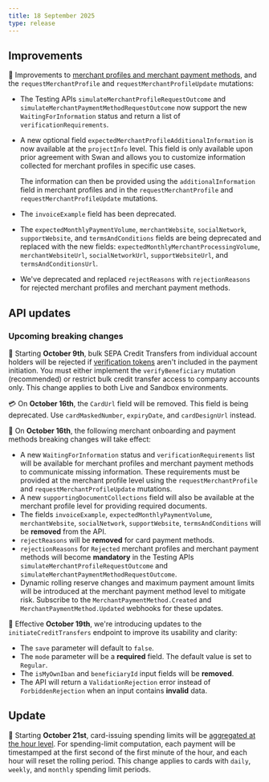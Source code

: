 ```yaml
---
title: 18 September 2025
type: release
---
```


## Improvements

🛒 Improvements to [merchant profiles and merchant payment methods](/topics/merchants/), and the `requestMerchantProfile` and `requestMerchantProfileUpdate` mutations:

- The Testing APIs `simulateMerchantProfileRequestOutcome` and `simulateMerchantPaymentMethodRequestOutcome` now support the new `WaitingForInformation` status and return a list of `verificationRequirements`.
- A new optional field `expectedMerchantProfileAdditionalInformation` is now available at the `projectInfo` level. This field is only available upon prior agreement with Swan and allows you to customize information collected for merchant profiles in specific use cases. 

  The information can then be provided using the `additionalInformation` field in merchant profiles and in the `requestMerchantProfile` and `requestMerchantProfileUpdate` mutations.
- The `invoiceExample` field has been deprecated.
- The `expectedMonthlyPaymentVolume`, `merchantWebsite`, `socialNetwork`, `supportWebsite`, and `termsAndConditions` fields are being deprecated and replaced with the new fields: `expectedMonthlyMerchantProcessingVolume`, `merchantWebsiteUrl`, `socialNetworkUrl`, `supportWebsiteUrl`, and `termsAndConditionsUrl`.
- We've deprecated and replaced `rejectReasons` with `rejectionReasons` for rejected merchant profiles and merchant payment methods.

## API updates

### Upcoming breaking changes

📡 Starting **October 9th**, bulk SEPA Credit Transfers from individual account holders will be rejected if [verification tokens](/preview/vop/guide-verify-beneficiary/#step-3) aren't included in the payment initiation. You must either implement the `verifyBeneficiary` mutation (recommended) or restrict bulk credit transfer access to company accounts only. This change applies to both Live and Sandbox environments.

💳 On **October 16th**, the `CardUrl` field will be removed. This field is being deprecated. Use `cardMaskedNumber`, `expiryDate`, and `cardDesignUrl` instead.

🛒 On **October 16th**, the following merchant onboarding and payment methods breaking changes will take effect:

- A new `WaitingForInformation` status and `verificationRequirements` list will be available for merchant profiles and merchant payment methods to communicate missing information. These requirements must be provided at the merchant profile level using the `requestMerchantProfile` and `requestMerchantProfileUpdate` mutations. 
- A new `supportingDocumentCollections` field will also be available at the merchant profile level for providing required documents.
- The fields `invoiceExample`, `expectedMonthlyPaymentVolume`, `merchantWebsite`, `socialNetwork`, `supportWebsite`, `termsAndConditions` will be **removed** from the API.
- `rejectReasons` will be **removed** for card payment methods.
- `rejectionReasons` for `Rejected` merchant profiles and merchant payment methods will become **mandatory** in the Testing APIs `simulateMerchantProfileRequestOutcome` and `simulateMerchantPaymentMethodRequestOutcome`.
- Dynamic rolling reserve changes and maximum payment amount limits will be introduced at the merchant payment method level to mitigate risk. Subscribe to the `MerchantPaymentMethod.Created` and `MerchantPaymentMethod.Updated` webhooks for these updates.

💸 Effective **October 19th**, we're introducing updates to the `initiateCreditTransfers` endpoint to improve its usability and clarity:

- The `save` parameter will default to `false`.
- The `mode` parameter will be a **required** field. The default value is set to `Regular`.
- The `isMyOwnIban` and `beneficiaryId` input fields will be **removed**.
- The API will return a `ValidationRejection` error instead of `ForbiddenRejection` when an input contains **invalid** data.

## Update

🧭 Starting **October 21st**, card-issuing spending limits will be [aggregated at the hour level](/topics/cards/#hour-level-aggregation). 
For spending-limit computation, each payment will be timestamped at the first second of the first minute of the hour, and each hour will reset the rolling period.
This change applies to cards with `daily`, `weekly`, and `monthly` spending limit periods.